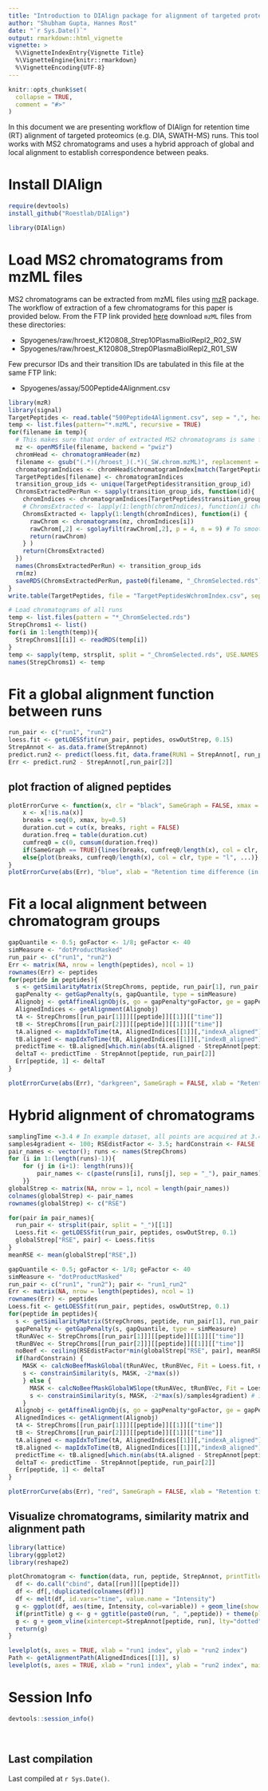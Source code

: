 ```yaml
---
title: "Introduction to DIAlign package for alignment of targeted proteomics runs"
author: "Shubham Gupta, Hannes Rost"
date: "`r Sys.Date()`"
output: rmarkdown::html_vignette
vignette: >
  %\VignetteIndexEntry{Vignette Title}
  %\VignetteEngine{knitr::rmarkdown}
  %\VignetteEncoding{UTF-8}
---
```


```r
knitr::opts_chunk$set(
  collapse = TRUE,
  comment = "#>"
)
```

In this document we are presenting workflow of DIAlign for retention time (RT) alignment of targeted proteomics (e.g. DIA, SWATH-MS) runs. This tool works with MS2 chromatograms and uses a hybrid approach of global and local alignment to establish correspondence between peaks.

# Install DIAlign 
```r
require(devtools)
install_github("Roestlab/DIAlign")
```

```r
library(DIAlign)
```


# Load MS2 chromatograms from mzML files
MS2 chromatograms can be extracted from mzML files using [mzR](https://bioconductor.org/packages/release/bioc/html/mzR.html) package. The workflow of extraction of a few chromatograms for this paper is provided below. From the FTP link provided [here](http://www.peptideatlas.org/PASS/PASS01280) download `mzML` files from these directories:   

* Spyogenes/raw/hroest_K120808_Strep10PlasmaBiolRepl2_R02_SW   
* Spyogenes/raw/hroest_K120808_Strep0PlasmaBiolRepl2_R01_SW    

Few precursor IDs and their transition IDs are tabulated in this file at the same FTP link:

* Spyogenes/assay/500Peptide4Alignment.csv    
```r
library(mzR)
library(signal)
TargetPeptides <- read.table("500Peptide4Alignment.csv", sep = ",", header = T)
temp <- list.files(pattern="*.mzML", recursive = TRUE)
for(filename in temp){
  # This makes sure that order of extracted MS2 chromatograms is same for each run.
  mz <- openMSfile(filename, backend = "pwiz")
  chromHead <- chromatogramHeader(mz)
  filename <- gsub("(.*)(/hroest_)(.*)(_SW.chrom.mzML)", replacement = "\\3", filename)
  chromatogramIndices <- chromHead$chromatogramIndex[match(TargetPeptides$transition_name, chromHead$chromatogramId)]
  TargetPeptides[filename] <- chromatogramIndices
  transition_group_ids <- unique(TargetPeptides$transition_group_id)
  ChromsExtractedPerRun <- sapply(transition_group_ids, function(id){
    chromIndices <- chromatogramIndices[TargetPeptides$transition_group_id == id]
    # ChromsExtracted <- lapply(1:length(chromIndices), function(i) chromatograms(mz, chromIndices[i]))
    ChromsExtracted <- lapply(1:length(chromIndices), function(i) {
      rawChrom <- chromatograms(mz, chromIndices[i])
      rawChrom[,2] <- sgolayfilt(rawChrom[,2], p = 4, n = 9) # To smooth chromatograms, use Savitzky-Golay filter
      return(rawChrom)
    } )
    return(ChromsExtracted)
  })
  names(ChromsExtractedPerRun) <- transition_group_ids
  rm(mz)
  saveRDS(ChromsExtractedPerRun, paste0(filename, "_ChromSelected.rds"))
}
write.table(TargetPeptides, file = "TargetPeptidesWchromIndex.csv", sep = ",")

# Load chromatograms of all runs 
temp <- list.files(pattern = "*_ChromSelected.rds")
StrepChroms1 <- list()
for(i in 1:length(temp)){
  StrepChroms1[[i]] <- readRDS(temp[i])
}
temp <- sapply(temp, strsplit, split = "_ChromSelected.rds", USE.NAMES = FALSE)
names(StrepChroms1) <- temp
```


# Fit a global alignment function between runs
```r
run_pair <- c("run1", "run2")
loess.fit <- getLOESSfit(run_pair, peptides, oswOutStrep, 0.15)
StrepAnnot <- as.data.frame(StrepAnnot)
predict.run2 <- predict(loess.fit, data.frame(RUN1 = StrepAnnot[, run_pair[1]]))
Err <- predict.run2 - StrepAnnot[,run_pair[2]]
```


## plot fraction of aligned peptides
```r
plotErrorCurve <- function(x, clr = "black", SameGraph = FALSE, xmax = 120, ...){
    x <- x[!is.na(x)]
    breaks = seq(0, xmax, by=0.5)
    duration.cut = cut(x, breaks, right = FALSE) 
    duration.freq = table(duration.cut)
    cumfreq0 = c(0, cumsum(duration.freq))
    if(SameGraph == TRUE){lines(breaks, cumfreq0/length(x), col = clr, ...)}
    else{plot(breaks, cumfreq0/length(x), col = clr, type = "l", ...)}
}
plotErrorCurve(abs(Err), "blue", xlab = "Retention time difference (in sec)", ylab = "Cumulative fraction of peptides")
```


# Fit a local alignment between chromatogram groups
```r
gapQuantile <- 0.5; goFactor <- 1/8; geFactor <- 40
simMeasure <- "dotProductMasked"
run_pair <- c("run1", "run2")
Err <- matrix(NA, nrow = length(peptides), ncol = 1)
rownames(Err) <- peptides
for(peptide in peptides){
  s <- getSimilarityMatrix(StrepChroms, peptide, run_pair[1], run_pair[2], type = simMeasure)
  gapPenalty <- getGapPenalty(s, gapQuantile, type = simMeasure)
  Alignobj <- getAffineAlignObj(s, go = gapPenalty*goFactor, ge = gapPenalty*geFactor)
  AlignedIndices <- getAlignment(Alignobj)
  tA <- StrepChroms[[run_pair[1]]][[peptide]][[1]][["time"]]
  tB <- StrepChroms[[run_pair[2]]][[peptide]][[1]][["time"]]
  tA.aligned <- mapIdxToTime(tA, AlignedIndices[[1]][,"indexA_aligned"])
  tB.aligned <- mapIdxToTime(tB, AlignedIndices[[1]][,"indexB_aligned"])
  predictTime <- tB.aligned[which.min(abs(tA.aligned - StrepAnnot[peptide, run_pair[1]]))]
  deltaT <- predictTime - StrepAnnot[peptide, run_pair[2]]
  Err[peptide, 1] <- deltaT
}
```


```r
plotErrorCurve(abs(Err), "darkgreen", SameGraph = FALSE, xlab = "Retention time difference (in sec)", ylab = "Cumulative fraction of peptides")
```


# Hybrid alignment of chromatograms
```r
samplingTime <-3.4 # In example dataset, all points are acquired at 3.4 second interval.
samples4gradient <- 100; RSEdistFactor <- 3.5; hardConstrain <- FALSE
pair_names <- vector(); runs <- names(StrepChroms)
for (i in 1:(length(runs)-1)){
    for (j in (i+1): length(runs)){
        pair_names <- c(paste(runs[i], runs[j], sep = "_"), pair_names)
    }}
globalStrep <- matrix(NA, nrow = 1, ncol = length(pair_names))
colnames(globalStrep) <- pair_names
rownames(globalStrep) <- c("RSE")

for(pair in pair_names){
  run_pair <- strsplit(pair, split = "_")[[1]]
  Loess.fit <- getLOESSfit(run_pair, peptides, oswOutStrep, 0.1)
  globalStrep["RSE", pair] <- Loess.fit$s
}
meanRSE <- mean(globalStrep["RSE",])
```


```r
gapQuantile <- 0.5; goFactor <- 1/8; geFactor <- 40
simMeasure <- "dotProductMasked"
run_pair <- c("run1", "run2"); pair <- "run1_run2"
Err <- matrix(NA, nrow = length(peptides), ncol = 1)
rownames(Err) <- peptides
Loess.fit <- getLOESSfit(run_pair, peptides, oswOutStrep, 0.1)
for(peptide in peptides){
  s <- getSimilarityMatrix(StrepChroms, peptide, run_pair[1], run_pair[2], type = simMeasure)
  gapPenalty <- getGapPenalty(s, gapQuantile, type = simMeasure)
  tRunAVec <- StrepChroms[[run_pair[1]]][[peptide]][[1]][["time"]]
  tRunBVec <- StrepChroms[[run_pair[2]]][[peptide]][[1]][["time"]]
  noBeef <- ceiling(RSEdistFactor*min(globalStrep["RSE", pair], meanRSE)/samplingTime)
  if(hardConstrain) {
    MASK <- calcNoBeefMaskGlobal(tRunAVec, tRunBVec, Fit = Loess.fit, noBeef)
    s <- constrainSimilarity(s, MASK, -2*max(s))
    } else {
      MASK <- calcNoBeefMaskGlobalWSlope(tRunAVec, tRunBVec, Fit = Loess.fit, noBeef)
      s <- constrainSimilarity(s, MASK, -2*max(s)/samples4gradient) # it will take 100 time points to reach -2max
    }
  Alignobj <- getAffineAlignObj(s, go = gapPenalty*goFactor, ge = gapPenalty*geFactor)
  AlignedIndices <- getAlignment(Alignobj)
  tA <- StrepChroms[[run_pair[1]]][[peptide]][[1]][["time"]]
  tB <- StrepChroms[[run_pair[2]]][[peptide]][[1]][["time"]]
  tA.aligned <- mapIdxToTime(tA, AlignedIndices[[1]][,"indexA_aligned"])
  tB.aligned <- mapIdxToTime(tB, AlignedIndices[[1]][,"indexB_aligned"])
  predictTime <- tB.aligned[which.min(abs(tA.aligned - StrepAnnot[peptide, run_pair[1]]))]
  deltaT <- predictTime - StrepAnnot[peptide, run_pair[2]]
  Err[peptide, 1] <- deltaT
}
```

```r
plotErrorCurve(abs(Err), "red", SameGraph = FALSE, xlab = "Retention time difference (in sec)", ylab = "Cumulative fraction of peptides")
```

## Visualize chromatograms, similarity matrix and alignment path
```r
library(lattice)
library(ggplot2)
library(reshape2)

plotChromatogram <- function(data, run, peptide, StrepAnnot, printTitle =TRUE){
  df <- do.call("cbind", data[[run]][[peptide]])
  df <- df[,!duplicated(colnames(df))]
  df <- melt(df, id.vars="time", value.name = "Intensity")
  g <- ggplot(df, aes(time, Intensity, col=variable)) + geom_line(show.legend = FALSE) + theme_bw()
  if(printTitle) g <- g + ggtitle(paste0(run, ", ",peptide)) + theme(plot.title = element_text(hjust = 0.5))
  g <- g + geom_vline(xintercept=StrepAnnot[peptide, run], lty="dotted", size = 0.4)
  return(g)
}

levelplot(s, axes = TRUE, xlab = "run1 index", ylab = "run2 index")
Path <- getAlignmentPath(AlignedIndices[[1]], s)
levelplot(s, axes = TRUE, xlab = "run1 index", ylab = "run2 index", main = paste0("Alignment path through the ", simMeasure, " similarity matrix\n for ", peptide)) + latticeExtra::as.layer(levelplot(Path, col.regions = c("transparent", "green"), alpha = 1, axes = FALSE))
```


# Session Info
```r
devtools::session_info()
```

<br>

## Last compilation
Last compiled at `r Sys.Date()`.
